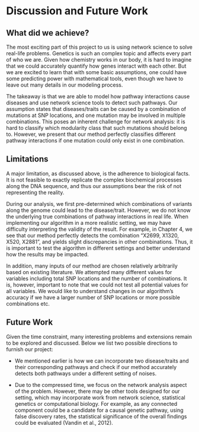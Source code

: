 # Discussion and Future Work

## What did we achieve?

The most exciting part of this project to us is using network science to solve real-life problems. Genetics is such an complex topic and affects every part of who we are. Given how chemistry works in our body, it is hard to imagine that we could accurately quantify how genes interact with each other. But we are excited to learn that with some basic assumptions, one could have some predicting power with mathematical tools, even though we have to leave out many details in our modeling process.

The takeaway is that we are able to model how pathway interactions cause diseases and use network science tools to detect such pathways. Our assumption states that diseases/traits can be caused by a combination of mutations at SNP locations, and one mutation may be involved in multiple combinations. This poses an inherent challenge for network analysis: it is hard to classify which modularity class that such mutations should belong to. However, we present that our method perfectly classifies different pathway interactions if one mutation could only exist in one combination.

## Limitations

A major limitation, as discussed above, is the adherence to biological facts. It is not feasible to exactly replicate the complex biochemical processes along the DNA sequence, and thus our assumptions bear the risk of not representing the reality.

During our analysis, we first pre-determined which combinations of variants along the genome could lead to the disease/trait. However, we do not know the underlying true combinations of pathway interactions in real life. When implementing our algorithm in a more realistic setting, we may have difficulty interpreting the validity of the result. For example, in Chapter 4, we see that our method perfectly detects the combination "X2699, X1320, X520, X2881", and yields slight discrepancies in other combinations. Thus, it is important to test the algorithm in different settings and better understand how the results may be impacted.

In addition, many inputs of our method are chosen relatively arbitrarily based on existing literature. We attempted many different values for variables including total SNP locations and the number of combinations. It is, however, important to note that we could not test all potential values for all variables. We would like to understand changes in our algorithm's accuracy if we have a larger number of SNP locations or more possible combinations etc.

## Future Work

Given the time constraint, many interesting problems and extensions remain to be explored and discussed. Below we list two possible directions to furnish our project:

+ We mentioned earlier is how we can incorporate two disease/traits and their corresponding pathways and check if our method accurately detects both pathways under a different setting of noises. 

+ Due to the compressed time, we focus on the network analysis aspect of the problem. However, there may be other tools designed for our setting, which may incorporate work from network science, statistical genetics or computational biology. For example, as any connected component could be a candidate for a causal genetic pathway, using false discovery rates, the statistical significance of the overall findings could be evaluated (Vandin et al., 2012).